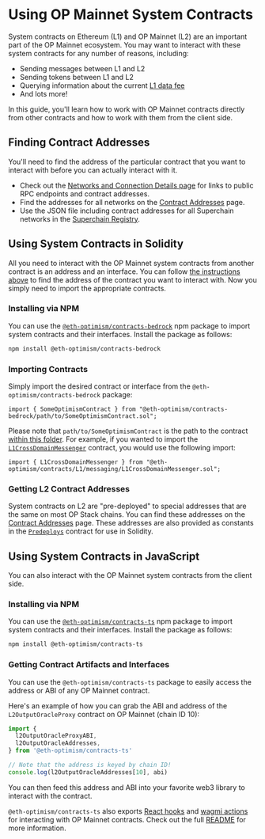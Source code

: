 # Using OP Mainnet System Contracts

System contracts on Ethereum (L1) and OP Mainnet (L2) are an important part of the OP Mainnet ecosystem.
You may want to interact with these system contracts for any number of reasons, including:

*   Sending messages between L1 and L2
*   Sending tokens between L1 and L2
*   Querying information about the current [L1 data fee](/transaction-fees/overview#the-l1-data-fee)
*   And lots more!

In this guide, you'll learn how to work with OP Mainnet contracts directly from other contracts and how to work with them from the client side.

## Finding Contract Addresses

You'll need to find the address of the particular contract that you want to interact with before you can actually interact with it.

*   Check out the [Networks and Connection Details page](/op-networks) for links to public RPC endpoints and contract addresses.
*   Find the addresses for all networks on the [Contract Addresses](/addresses) page.
*   Use the JSON file including contract addresses for all Superchain networks in the [Superchain Registry](https://github.com/ethereum-optimism/superchain-registry/blob/main/superchain/extra/addresses/addresses.json).

## Using System Contracts in Solidity

All you need to interact with the OP Mainnet system contracts from another contract is an address and an interface.
You can follow [the instructions above](#finding-contract-addresses) to find the address of the contract you want to interact with.
Now you simply need to import the appropriate contracts.

### Installing via NPM

You can use the [`@eth-optimism/contracts-bedrock`](https://www.npmjs.com/package/@eth-optimism/contracts-bedrock?activeTab=readme) npm package to import system contracts and their interfaces.
Install the package as follows:

```bash
npm install @eth-optimism/contracts-bedrock
```

### Importing Contracts

Simply import the desired contract or interface from the `@eth-optimism/contracts-bedrock` package:

```solidity
import { SomeOptimismContract } from "@eth-optimism/contracts-bedrock/path/to/SomeOptimismContract.sol";
```

Please note that `path/to/SomeOptimismContract` is the path to the contract [within this folder](https://github.com/ethereum-optimism/optimism/blob/v1.1.4/packages/contracts-bedrock/src).
For example, if you wanted to import the [`L1CrossDomainMessenger`](https://github.com/ethereum-optimism/optimism/blob/v1.1.4/packages/contracts-bedrock/src/L1/L1CrossDomainMessenger.sol) contract, you would use the following import:

```solidity
import { L1CrossDomainMessenger } from "@eth-optimism/contracts/L1/messaging/L1CrossDomainMessenger.sol";
```

### Getting L2 Contract Addresses

System contracts on L2 are "pre-deployed" to special addresses that are the same on most OP Stack chains.
You can find these addresses on the [Contract Addresses](/addresses) page.
These addresses are also provided as constants in the [`Predeploys`](https://github.com/ethereum-optimism/optimism/blob/v1.1.4/packages/contracts-bedrock/src/libraries/Predeploys.sol) contract for use in Solidity.

## Using System Contracts in JavaScript

You can also interact with the OP Mainnet system contracts from the client side.

### Installing via NPM

You can use the [`@eth-optimism/contracts-ts`](https://www.npmjs.com/package/@eth-optimism/contracts-ts?activeTab=readme) npm package to import system contracts and their interfaces.
Install the package as follows:

```bash
npm install @eth-optimism/contracts-ts
```

### Getting Contract Artifacts and Interfaces

You can use the `@eth-optimism/contracts-ts` package to easily access the address or ABI of any OP Mainnet contract.

Here's an example of how you can grab the ABI and address of the `L2OutputOracleProxy` contract on OP Mainnet (chain ID 10):

```ts
import {
  l2OutputOracleProxyABI,
  l2OutputOracleAddresses,
} from '@eth-optimism/contracts-ts'

// Note that the address is keyed by chain ID!
console.log(l2OutputOracleAddresses[10], abi)
```

You can then feed this address and ABI into your favorite web3 library to interact with the contract.

`@eth-optimism/contracts-ts` also exports [React hooks](https://wagmi.sh/cli/plugins/react) and [wagmi actions](https://wagmi.sh/react/actions) for interacting with OP Mainnet contracts.
Check out the full [README](https://github.com/ethereum-optimism/optimism/tree/develop/packages/contracts-ts#readme) for more information.
